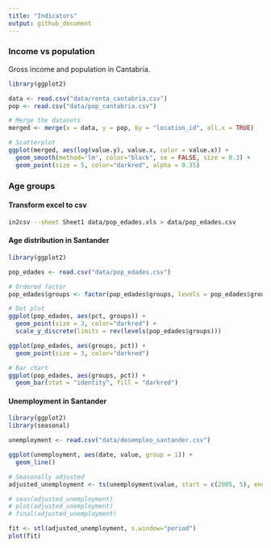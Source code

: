 ```yaml
---
title: "Indicators"
output: github_document
---
```

### Income vs population
Gross income and population in Cantabria.
```r
library(ggplot2)

data <- read.csv("data/renta_cantabria.csv")
pop <- read.csv("data/pop_cantabria.csv")

# Merge the datasets
merged <- merge(x = data, y = pop, by = "location_id", all.x = TRUE)

# Scatterplot
ggplot(merged, aes(log(value.y), value.x, color = value.x)) +
  geom_smooth(method='lm', color="black", se = FALSE, size = 0.3) +
  geom_point(size = 5, color="darkred", alpha = 0.35)

```

### Age groups
#### Transform excel to csv
```bash
in2csv --sheet Sheet1 data/pop_edades.xls > data/pop_edades.csv
```

#### Age distribution in Santander
```r
library(ggplot2)

pop_edades <- read.csv("data/pop_edades.csv")

# Ordered factor
pop_edades$groups <- factor(pop_edades$groups, levels = pop_edades$groups)

# Dot plot
ggplot(pop_edades, aes(pct, groups)) +
  geom_point(size = 3, color="darkred") +
  scale_y_discrete(limits = rev(levels(pop_edades$groups)))

ggplot(pop_edades, aes(groups, pct)) +
  geom_point(size = 3, color="darkred")

# Bar chart
ggplot(pop_edades, aes(groups, pct)) +
  geom_bar(stat = "identity", fill = "darkred")
```
#### Unemployment in Santander
```r
library(ggplot2)
library(seasonal)

unemployment <- read.csv("data/desempleo_santander.csv")

ggplot(unemployment, aes(date, value, group = 1)) + 
  geom_line()

# Seasonally adjusted
adjusted_unemployment <- ts(unemployment$value, start = c(2005, 5), end = c(2016, 10), freq = 12)

# seas(adjusted_unemployment)
# plot(adjusted_unemployment)
# final(adjusted_unemployment)

fit <- stl(adjusted_unemployment, s.window="period")
plot(fit)

```


